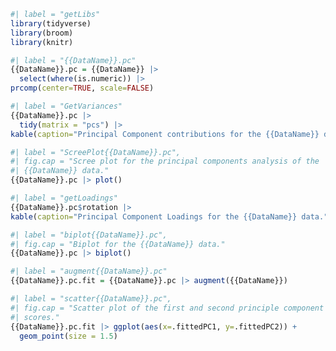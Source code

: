 
```r
#| label = "getLibs"
library(tidyverse)
library(broom)
library(knitr)
```

```r
#| label = "{{DataName}}.pc"
{{DataName}}.pc = {{DataName}} |>
  select(where(is.numeric)) |> 
prcomp(center=TRUE, scale=FALSE)
```


```r
#| label = "GetVariances"
{{DataName}}.pc |>
  tidy(matrix = "pcs") |> 
kable(caption="Principal Component contributions for the {{DataName}} data.")
```


```r
#| label = "ScreePlot{{DataName}}.pc",
#| fig.cap = "Scree plot for the principal components analysis of the
#| {{DataName}} data."
{{DataName}}.pc |> plot()
```


```r
#| label = "getLoadings"
{{DataName}}.pc$rotation |>
kable(caption="Principal Component Loadings for the {{DataName}} data.")
```


```r
#| label = "biplot{{DataName}}.pc",
#| fig.cap = "Biplot for the {{DataName}} data."
{{DataName}}.pc |> biplot()
```

```r
#| label = "augment{{DataName}}.pc"
{{DataName}}.pc.fit = {{DataName}}.pc |> augment({{DataName}})  
```


```r
#| label = "scatter{{DataName}}.pc",
#| fig.cap = "Scatter plot of the first and second principle component
#| scores."
{{DataName}}.pc.fit |> ggplot(aes(x=.fittedPC1, y=.fittedPC2)) + 
  geom_point(size = 1.5) 
```
